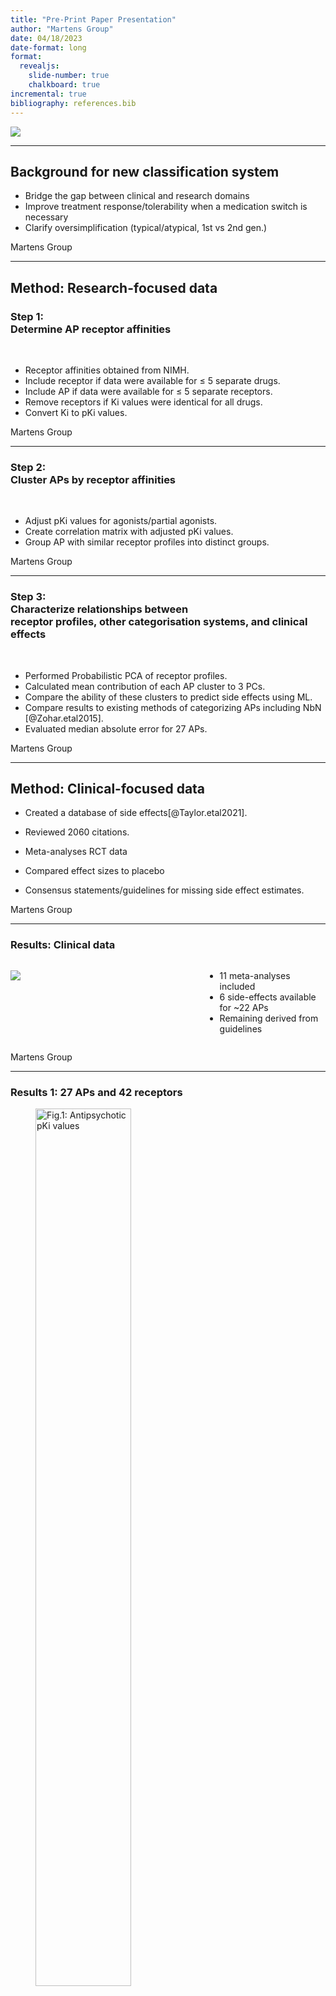 ```yaml
---
title: "Pre-Print Paper Presentation"
author: "Martens Group"
date: 04/18/2023
date-format: long
format:
  revealjs:
    slide-number: true
    chalkboard: true
incremental: true 
bibliography: references.bib    
---
```


![](img/TitleImg.png)

---

## Background for new classification system

::: incremental

-   Bridge the gap between clinical and research domains 
-   Improve treatment response/tolerability when a medication switch is necessary 
-   Clarify oversimplification (typical/atypical, 1st vs 2nd gen.) 

:::

::: footer

Martens Group 

:::

---

## Method: Research-focused data

### Step 1: <br> Determine AP receptor affinities 

<br/>

::: incremental

-   Receptor affinities obtained from NIMH.
-   Include receptor if data were available for ≤ 5 separate drugs.
-   Include AP if data were available for ≤ 5 separate receptors.
-   Remove receptors if Ki values were identical for all drugs.
-   Convert Ki to pKi values.

:::

::: footer
Martens Group 
:::

---

### Step 2: <br> Cluster APs by receptor affinities 

<br>

::: incremental

-   Adjust pKi values for agonists/partial agonists. 
-   Create correlation matrix with adjusted pKi values.
-   Group AP with similar receptor profiles into distinct groups.
:::

::: footer
Martens Group 
:::

---

### Step 3: <br> Characterize relationships between <br> receptor profiles, other categorisation systems, and clinical effects

<br>

::: incremental

-   Performed Probabilistic PCA of receptor profiles. 
-   Calculated mean contribution of each AP cluster to 3 PCs.
-   Compare the ability of these clusters to predict side effects using ML.
-   Compare results to existing methods of categorizing APs including NbN [@Zohar.etal2015].
-   Evaluated median absolute error for 27 APs. 

:::

::: footer
Martens Group 
:::

---

## Method: Clinical-focused data

- Created a database of side effects[@Taylor.etal2021]. 

- Reviewed 2060 citations.

- Meta-analyses RCT data

- Compared effect sizes to placebo

- Consensus statements/guidelines for missing side effect estimates.

::: footer
Martens Group 
:::

---

### Results: Clinical data

:::: {.columns}

::: {.column width="60%"}

![](img/db_sideEffects.png)

:::

::: {.column width="40%"}

- 11 meta-analyses included
- 6 side-effects available for ~22 APs
- Remaining derived from guidelines

:::

::::

::: footer
Martens Group 
:::


---


### Results 1: 27 APs and 42 receptors  


![Fig.1: Antipsychotic pKi values](img/Fig1.png){ width=60%}

::: footer
Martens Group 
:::

---

### Results 2: AP receptor-based clusters 

![Fig.2: AP correlation matrix ](img/Fig2.png){ width=75%}

::: footer
Martens Group 
:::

---

### Results 3: <br> Contribution of AP clusters and receptors to PCs

Amount of variation represented in PCs. 

![Fig.3: Receptor-defined AP clusters](img/Fig3.png){ width=75%}

::: footer
Martens Group 
:::

---

### Results 4: <br>  Side-effect and efficacy profiles 


![Fig.4: Clinical profiles of PCs and clusters](img/Fig4.png){ width=60%}


::: footer
Martens Group 
:::

---

### Results 5: <br> Comparison of AP category methods & median error

![Fig.5: AP categorisation and prediction of side effects](img/Fig5.png){ width=75%}

::: footer
Martens Group 
:::

---

## Results Clinical profile data

- Of 2060 citations, 11 meta-analyses met criteria. 

- 6 side effects had data for ~22 drugs

- Remaining side effect data derived from guidelines.


---

## Conclusion

<br>

::: incremental

-  Data-driven method provides a system for researchers and clinicians. 

-  ID of 4 groups of 42 receptors and 27 APs <br>
 *map well to pharmacology and clinical profiles* 

-  Method has potential for personalized psychiatry <br>
    *predicting side effects* 
    *groups 1 & 4 more efficacious than 2 & 3*
    
 
::: 

::: footer
Martens Group 
:::

---

## Discussion: 

<br> 

- Does regrouping APs have an impact on our work?

- Can we use the correlation matrix normalized for pKi D2 instead of chloropromazine equivalencies? 

- What caught your interest?


::: footer
Martens Group 
:::

---

## Acknowledgements
Stéphanie and Anne-Kristin and you all!
![](img/Martens_web2022final.png){ width=70%}

---
## References

::: footer
Martens Group 
:::


---